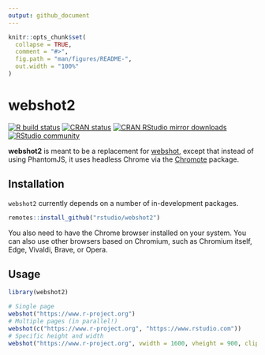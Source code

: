 ```yaml
---
output: github_document
---
```


<!-- README.md is generated from README.Rmd. Please edit that file -->

```r
knitr::opts_chunk$set(
  collapse = TRUE,
  comment = "#>",
  fig.path = "man/figures/README-",
  out.width = "100%"
)
```

# webshot2

<!-- badges: start -->
[![R build status](https://github.com/rstudio/webshot2/workflows/R-CMD-check/badge.svg)](https://github.com/rstudio/webshot2/actions)
[![CRAN status](https://www.r-pkg.org/badges/version/webshot2)](https://CRAN.R-project.org/package=webshot2)
[![CRAN RStudio mirror downloads](https://cranlogs.r-pkg.org/badges/webshot2?color=brightgreen)](https://www.r-pkg.org/pkg/webshot2)
[![RStudio community](https://img.shields.io/badge/community-webshot2-blue?style=social&logo=rstudio&logoColor=75AADB)](https://community.rstudio.com/new-topic?category=shiny&tags=webshot2)
<!-- badges: end -->

**webshot2** is meant to be a replacement for [webshot](https://wch.github.io/webshot/), except that instead of using PhantomJS, it uses headless Chrome via the [Chromote](https://github.com/rstudio/chromote) package.


## Installation

`webshot2` currently depends on a number of in-development packages.

```R
remotes::install_github("rstudio/webshot2")
```

You also need to have the Chrome browser installed on your system. You can also use other browsers based on Chromium, such as Chromium itself, Edge, Vivaldi, Brave, or Opera.


## Usage

```r
library(webshot2)

# Single page
webshot("https://www.r-project.org")
# Multiple pages (in parallel!)
webshot(c("https://www.r-project.org", "https://www.rstudio.com"))
# Specific height and width
webshot("https://www.r-project.org", vwidth = 1600, vheight = 900, cliprect = "viewport")
```
